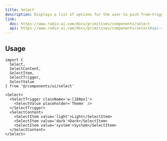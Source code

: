 ```yaml
---
title: Select
description: Displays a list of options for the user to pick from—triggered by a button.
link:
  doc: https://www.radix-ui.com/docs/primitives/components/select
  api: https://www.radix-ui.com/docs/primitives/components/select#api-reference
---
```


<ComponentPreview name='select/select' />

## Usage

```tsx
import {
  Select,
  SelectContent,
  SelectItem,
  SelectTrigger,
  SelectValue
} from '@/components/ui/select'
```

```tsx
<Select>
  <SelectTrigger className='w-[180px]'>
    <SelectValue placeholder='Theme' />
  </SelectTrigger>
  <SelectContent>
    <SelectItem value='light'>Light</SelectItem>
    <SelectItem value='dark'>Dark</SelectItem>
    <SelectItem value='system'>System</SelectItem>
  </SelectContent>
</Select>
```
